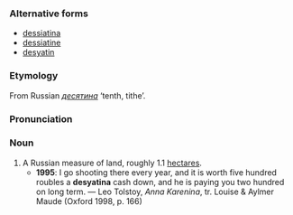 ===Alternative forms===
*[[dessiatina]]
*[[dessiatine]]
*[[desyatin]]

===Etymology===
From Russian ''[[десятина]]'' ‘tenth, tithe’.

===Pronunciation===
{{IPA|/dɛsjəˈtiːnə/}}

===Noun===
{{en-noun}}

# A Russian measure of land, roughly 1.1 [[hectare]]s.
#*'''1995''': I go shooting there every year, and it is worth five hundred roubles a '''desyatina''' cash down, and he is paying you two hundred on long term. — Leo Tolstoy, ''Anna Karenina'', tr. Louise & Aylmer Maude (Oxford 1998, p. 166)